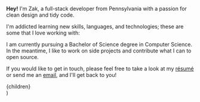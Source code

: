 
**Hey!** I'm Zak, a full-stack developer from Pennsylvania with a passion for clean design and tidy code.

I'm addicted learning new skills, languages, and technologies; these are some that I love working with:

<SkillList />

I am currently pursuing a Bachelor of Science degree in Computer Science. In the meantime, I like to work on side projects and contribute what I can to open source.

If you would like to get in touch, please feel free to take a look at my [résumé](/resume) or send me an [email](mailto:zak@nesler.dev), and I'll get back to you!

  <Layout>
    <div className="prose dark:prose-dark">{children}</div>
  </Layout>
)

